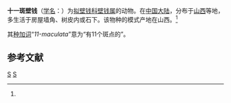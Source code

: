 {{Speciesbox
| genus = Uroctea
| species = 11-maculata
| authority = Schenkel, 1953<ref name='id12900'>{{cite web| url =http://www.bioinfo.cn/db05/BjdwSpecies.php?action=view&id=12900| title =十一斑壁钱| work =《中国动物物种编目数据库》| publisher =中国科学院微生物研究所| author =中国科学院动物研究所| accessdate =2009-04-28| deadurl =yes| archiveurl =https://web.archive.org/web/20160305080424/http://www.bioinfo.cn/db05/BjdwSpecies.php?action=view&id=12900| archivedate =2016-03-05}}</ref>
}}

'''十一斑壁钱'''（[[学名|学名]]：{{lang|la|''Uroctea 11-maculata''}}）为[[拟壁钱科|拟壁钱科]][[壁钱属|壁钱属]]的动物。在[[中国大陆|中国大陆]]，分布于[[山西|山西]]等地，多生活于房屋墙角、树皮内或石下。该物种的模式产地在山西。<ref name='id12900'/>

其[[种加词|种加词]]“''11-maculata''”意为“有11个斑点的”。

== 参考文献 ==
{{reflist}}

[[Category:壁钱属|S]]
[[Category:1953年描述的动物|S]]


{{蜘蛛小作品}}
